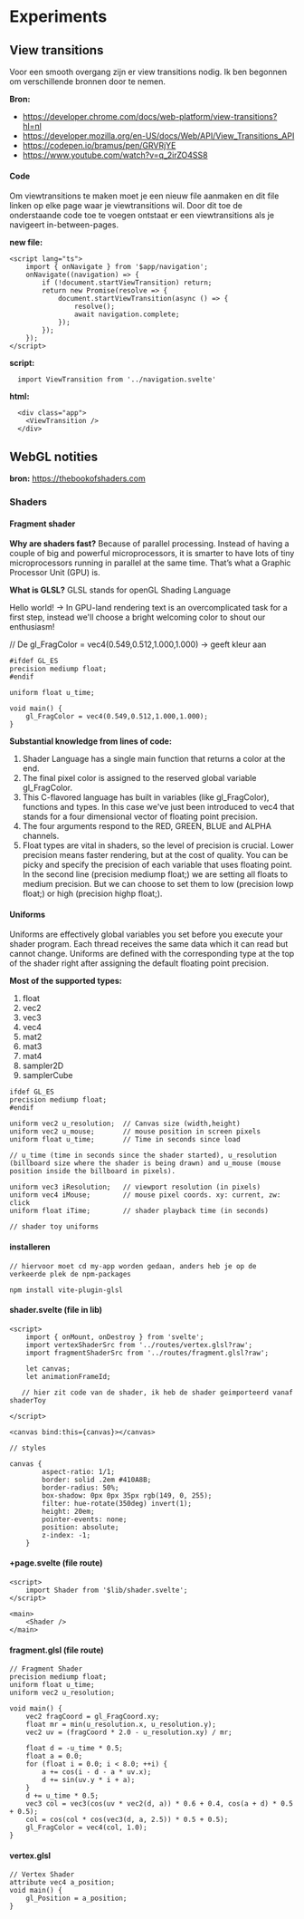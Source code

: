 # Experiments
## View transitions

Voor een smooth overgang zijn er view transitions nodig. Ik ben begonnen om verschillende bronnen door te nemen.

**Bron:**
- https://developer.chrome.com/docs/web-platform/view-transitions?hl=nl
- https://developer.mozilla.org/en-US/docs/Web/API/View_Transitions_API
- https://codepen.io/bramus/pen/GRVRjYE
- https://www.youtube.com/watch?v=q_2irZO4SS8

#### Code

Om viewtransitions te maken moet je een nieuw file aanmaken en dit file linken op elke page waar je viewtransitions wil.  Door dit toe de onderstaande code toe te voegen ontstaat er een viewtransitions als je navigeert in-between-pages.

**new file:**

```
<script lang="ts">
    import { onNavigate } from '$app/navigation';
    onNavigate((navigation) => {
        if (!document.startViewTransition) return;
        return new Promise(resolve => {
            document.startViewTransition(async () => {
                resolve();
                await navigation.complete;
            });
        });
    });
</script>

```

**script:**

```
  import ViewTransition from '../navigation.svelte'
```

**html:**

```
  <div class="app">
    <ViewTransition />
  </div>
```

## WebGL notities

**bron:** https://thebookofshaders.com

### Shaders
#### Fragment shader

**Why are shaders fast?**
Because of parallel processing. Instead of having a couple of big and powerful microprocessors, it is smarter to have lots of tiny microprocessors running in parallel at the same time. That’s what a Graphic Processor Unit (GPU) is.

**What is GLSL?**
GLSL stands for openGL Shading Language

Hello world! -> In GPU-land rendering text is an overcomplicated task for a first step, instead we'll choose a bright welcoming color to shout our enthusiasm!

// De gl_FragColor = vec4(0.549,0.512,1.000,1.000) -> geeft kleur aan

```
#ifdef GL_ES
precision mediump float;
#endif

uniform float u_time;

void main() {
	gl_FragColor = vec4(0.549,0.512,1.000,1.000);
}
```

**Substantial knowledge from lines of code:**
1. Shader Language has a single main function that returns a color at the end. 
2. The final pixel color is assigned to the reserved global variable gl_FragColor.
3. This C-flavored language has built in variables (like gl_FragColor), functions and types. In this case we've just been introduced to vec4 that stands for a four dimensional vector of floating point precision. 
4. The four arguments respond to the RED, GREEN, BLUE and ALPHA channels.
5. Float types are vital in shaders, so the level of precision is crucial. Lower precision means faster rendering, but at the cost of quality. You can be picky and specify the precision of each variable that uses floating point. In the second line (precision mediump float;) we are setting all floats to medium precision. But we can choose to set them to low (precision lowp float;) or high (precision highp float;).

#### Uniforms

Uniforms are effectively global variables you set before you execute your shader program. Each thread receives the same data which it can read but cannot change. Uniforms are defined with the corresponding type at the top of the shader right after assigning the default floating point precision.

**Most of the supported types:**
1. float
2. vec2
3. vec3
4. vec4
5. mat2
6. mat3
7. mat4
8. sampler2D
9. samplerCube

```
ifdef GL_ES
precision mediump float;
#endif

uniform vec2 u_resolution;  // Canvas size (width,height)
uniform vec2 u_mouse;       // mouse position in screen pixels
uniform float u_time;       // Time in seconds since load

// u_time (time in seconds since the shader started), u_resolution (billboard size where the shader is being drawn) and u_mouse (mouse position inside the billboard in pixels).

uniform vec3 iResolution;   // viewport resolution (in pixels)
uniform vec4 iMouse;        // mouse pixel coords. xy: current, zw: click
uniform float iTime;        // shader playback time (in seconds)

// shader toy uniforms
```

#### installeren

```
// hiervoor moet cd my-app worden gedaan, anders heb je op de verkeerde plek de npm-packages

npm install vite-plugin-glsl
```

#### shader.svelte (file in lib)

```
<script>
    import { onMount, onDestroy } from 'svelte';
    import vertexShaderSrc from '../routes/vertex.glsl?raw';
    import fragmentShaderSrc from '../routes/fragment.glsl?raw';

    let canvas;
    let animationFrameId;

   // hier zit code van de shader, ik heb de shader geimporteerd vanaf shaderToy

</script>

<canvas bind:this={canvas}></canvas>

// styles

canvas {
        aspect-ratio: 1/1;
        border: solid .2em #410A8B;
        border-radius: 50%;
        box-shadow: 0px 0px 35px rgb(149, 0, 255);
        filter: hue-rotate(350deg) invert(1);
        height: 20em;
        pointer-events: none;
        position: absolute;
        z-index: -1;
    }
```

#### +page.svelte (file route)

```
<script>
    import Shader from '$lib/shader.svelte';
</script>

<main>
    <Shader />
</main>
```

#### fragment.glsl (file route)

```
// Fragment Shader
precision mediump float;
uniform float u_time;
uniform vec2 u_resolution;

void main() {
    vec2 fragCoord = gl_FragCoord.xy;
    float mr = min(u_resolution.x, u_resolution.y);
    vec2 uv = (fragCoord * 2.0 - u_resolution.xy) / mr;

    float d = -u_time * 0.5;
    float a = 0.0;
    for (float i = 0.0; i < 8.0; ++i) {
        a += cos(i - d - a * uv.x);
        d += sin(uv.y * i + a);
    }
    d += u_time * 0.5;
    vec3 col = vec3(cos(uv * vec2(d, a)) * 0.6 + 0.4, cos(a + d) * 0.5 + 0.5);
    col = cos(col * cos(vec3(d, a, 2.5)) * 0.5 + 0.5);
    gl_FragColor = vec4(col, 1.0);
}
```

#### vertex.glsl

```
// Vertex Shader
attribute vec4 a_position;
void main() {
    gl_Position = a_position;
}
```
